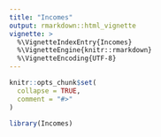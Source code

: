 ```yaml
---
title: "Incomes"
output: rmarkdown::html_vignette
vignette: >
  %\VignetteIndexEntry{Incomes}
  %\VignetteEngine{knitr::rmarkdown}
  %\VignetteEncoding{UTF-8}
---
```


```r
knitr::opts_chunk$set(
  collapse = TRUE,
  comment = "#>"
)
```

```r
library(Incomes)
```
